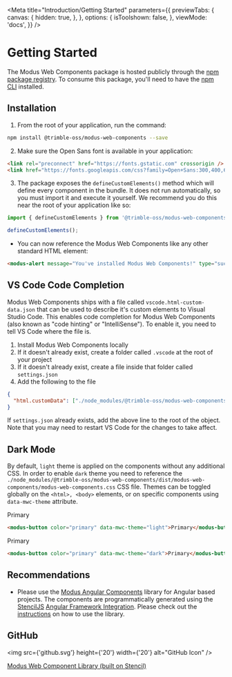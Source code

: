 
<Meta
  title="Introduction/Getting Started"
  parameters={{
    previewTabs: {
      canvas: {
        hidden: true,
      },
    },
    options: {
      isToolshown: false,
    },
    viewMode: 'docs',
  }}
/>

# Getting Started

The Modus Web Components package is hosted publicly through the [npm package registry](https://www.npmjs.com/package/@trimble-oss/modus-web-components). To consume this package, you'll need to have the [npm CLI](https://docs.npmjs.com/downloading-and-installing-node-js-and-npm) installed.

## Installation

1. From the root of your application, run the command:

```bash
npm install @trimble-oss/modus-web-components --save
```

2. Make sure the Open Sans font is available in your application:

```html
<link rel="preconnect" href="https://fonts.gstatic.com" crossorigin />
<link href="https://fonts.googleapis.com/css?family=Open+Sans:300,400,600,700&display=fallback" rel="stylesheet" />
```

3. The package exposes the `defineCustomElements()` method which will define every component in the bundle. It does not run automatically, so you must import it and execute it yourself. We recommend you do this near the root of your application like so:

```javascript
import { defineCustomElements } from '@trimble-oss/modus-web-components/loader';

defineCustomElements();
```

* You can now reference the Modus Web Components like any other standard HTML element:

```html
<modus-alert message="You've installed Modus Web Components!" type="success" />
```

## VS Code Code Completion

Modus Web Components ships with a file called `vscode.html-custom-data.json` that can be used to describe it's custom elements to Visual Studio Code. This enables code completion for Modus Web Components (also known as "code hinting" or "IntelliSense"). To enable it, you need to tell VS Code where the file is.

1. Install Modus Web Components locally
2. If it doesn't already exist, create a folder called `.vscode` at the root of your project
3. If it doesn't already exist, create a file inside that folder called `settings.json`
4. Add the following to the file

```json
{
  "html.customData": ["./node_modules/@trimble-oss/modus-web-components/dist/vscode.html-custom-data.json"]
}
```

If `settings.json` already exists, add the above line to the root of the object. Note that you may need to restart VS Code for the changes to take affect.

## Dark Mode

By default, `light` theme is applied on the components without any additional CSS. In order to enable `dark` theme you need to reference the `./node_modules/@trimble-oss/modus-web-components/dist/modus-web-components/modus-web-components.css` CSS file. Themes can be toggled globally on the `<html>, <body>` elements, or on specific components using `data-mwc-theme` attribute.

<modus-button color="primary" data-mwc-theme="light">Primary</modus-button>

```html
<modus-button color="primary" data-mwc-theme="light">Primary</modus-button>
```

<modus-button color="primary" data-mwc-theme="dark">Primary</modus-button>

```html
<modus-button color="primary" data-mwc-theme="dark">Primary</modus-button>
```

## Recommendations

* Please use the [Modus Angular Components](https://www.npmjs.com/package/@trimble-oss/modus-angular-components) library for Angular based projects. The components are programmatically generated using the [StencilJS](https://stenciljs.com/) [Angular Framework Integration](https://stenciljs.com/docs/angular). Please check out the [instructions](https://www.npmjs.com/package/@trimble-oss/modus-angular-components) on how to use the library.

## GitHub

<img src={'github.svg'} height={'20'} width={'20'} alt="GitHub Icon" />

<a href="https://github.com/trimble-oss/modus-web-components" target="_blank">
  Modus Web Component Library (built on Stencil)
</a>
